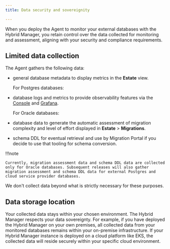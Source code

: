 ```yaml
---
title: Data security and sovereignity

---
```


When you deploy the Agent to monitor your external databases with the Hybrid Manager, you retain control over the data collected for monitoring and assessment, aligning with your security and compliance requirements.

## Limited data collection

The Agent gathers the following data:

-   general database metadata to display metrics in the **Estate** view.

    For Postgres databases:

-   database logs and metrics to provide observability features via the [Console](../../monitoring_console) and [Grafana](../../monitoring_grafana).

    For Oracle databases:

-   database data to generate the automatic assessment of migration complexity and level of effort displayed in **Estate** > **Migrations**.

-   schema DDL for eventual retrieval and use by Migration Portal if you decide to use that tooling for schema conversion.

!!!note

    Currently, migration assessment data and schema DDL data are collected only for Oracle databases. Subsequent releases will also gather migration assessment and schema DDL data for external Postgres and cloud service provider databases.

We don't collect data beyond what is strictly necessary for these purposes.

## Data storage location

Your collected data stays within your chosen environment. The Hybrid Manager respects your data sovereignty. For example, if you have deployed the Hybrid Manager on your own premises, all collected data from your monitored databases remains within your on-premise infrastructure. If your Hybrid Manager instance is deployed on a cloud platform like EKS, the collected data will reside securely within your specific cloud environment.
